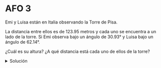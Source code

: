 # AFO 3

Emi y Luisa están en Italia observando la Torre de Pisa.

La distancia entre ellos es de 123.95 metros y cada uno se encuentra a un lado de la torre. Si Emi observa bajo un ángulo de 30.93° y Luisa bajo un ángulo de 62.14°.

¿Cuál es su altura? ¿A qué distancia está cada uno de ellos de la torre?

<details>
	<summary>Solución</summary>

Se representa el problema mediante un triangulo

<img
	src="/inacap/mvfm01/images/fig155.svg"
	style={{ display: 'block', margin: '0 auto', width:'60%'}}
/>
<br/>

Se calcula el ángulo faltante 

$$
\begin{aligned}
    180° = 30.93° + 62.14° + \alpha\\[5pt]
    \alpha = 180° - 30.93° - 62.14°\\[5pt]
    \alpha = 86.93°
\end{aligned}
$$

Ley de los senos

$$
\begin{aligned}
\frac{B}{\sin(30.93)} = \frac{C}{\sin(62.14)} = \frac{A}{\sin(\alpha)}\\[15pt]
\frac{B}{\sin(30.93)} = \frac{C}{\sin(62.14)} = \frac{123.95}{\sin(86.93)}\\[15pt]

B = \sin(30.93)\cdot\frac{123.95}{\sin(86.93)}\\[15pt]
C = \sin(62.14)\cdot\frac{123.95}{\sin(86.93)}\\[15pt]
\end{aligned}
$$

<img
	src="/inacap/mvfm01/images/fig156.png"
	style={{ display: 'block', margin: '0 auto', width:'40%'}}
/>
<br/>

Luego $H$ se puede calcular de 2 formas

- **Primera forma:** $H = C\cdot\sin(30.93)$
- **Segunda forma:** $H = B\cdot\sin(62.14)$

<img
	src="/inacap/mvfm01/images/fig157.png"
	style={{ display: 'block', margin: '0 auto', width:'30%'}}
/>
<br/>

Para las distancias con respecto a la torre, se puede utilizar coseno

Para $D_1$

$$
\begin{aligned}
    D_1 = C\cdot\cos(30.93)
\end{aligned}
$$

Para $D_2$

$$
\begin{aligned}
    D_2 = B\cdot\cos(62.14)
\end{aligned}
$$

<img
	src="/inacap/mvfm01/images/fig158.png"
	style={{ display: 'block', margin: '0 auto', width:'30%'}}
/>
<br/>

Se verifica mediante un gráfico

<img
	src="/inacap/mvfm01/images/fig159.png"
	style={{ display: 'block', margin: '0 auto', width:'70%'}}
/>
<br/>

<img
	src="/inacap/mvfm01/images/fig160.svg"
	style={{ display: 'block', margin: '0 auto', width:'100%'}}
/>
<br/>

Se obtiene entonces que:

- La altura de la torre es de 56.41 metros
- Emi está a una distancia de 94.14 metros con respecto a la torre
- Luisa está a una distancia de 29.81 metros con respecto a la torre
</details>
